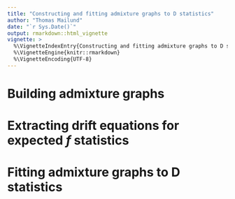 ```yaml
---
title: "Constructing and fitting admixture graphs to D statistics"
author: "Thomas Mailund"
date: "`r Sys.Date()`"
output: rmarkdown::html_vignette
vignette: >
  %\VignetteIndexEntry{Constructing and fitting admixture graphs to D statistics}
  %\VignetteEngine{knitr::rmarkdown}
  %\VignetteEncoding{UTF-8}
---
```




# Building admixture graphs

# Extracting drift equations for expected $f$ statistics

# Fitting admixture graphs to D statistics

